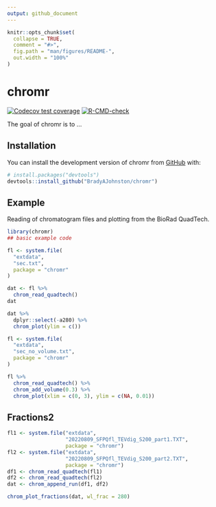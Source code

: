 ```yaml
---
output: github_document
---
```


<!-- README.md is generated from README.Rmd. Please edit that file -->

```r
knitr::opts_chunk$set(
  collapse = TRUE,
  comment = "#>",
  fig.path = "man/figures/README-",
  out.width = "100%"
)
```

# chromr

<!-- badges: start -->

[![Codecov test coverage](https://codecov.io/gh/BradyAJohnston/chromr/branch/main/graph/badge.svg)](https://app.codecov.io/gh/BradyAJohnston/chromr?branch=main) [![R-CMD-check](https://github.com/BradyAJohnston/chromr/actions/workflows/R-CMD-check.yaml/badge.svg)](https://github.com/BradyAJohnston/chromr/actions/workflows/R-CMD-check.yaml)

<!-- badges: end -->

The goal of chromr is to ...

## Installation

You can install the development version of chromr from [GitHub](https://github.com/) with:

``` r
# install.packages("devtools")
devtools::install_github("BradyAJohnston/chromr")
```

## Example

Reading of chromatogram files and plotting from the BioRad QuadTech.

```r
library(chromr)
## basic example code
```

```r
fl <- system.file(
  "extdata",
  "sec.txt", 
  package = "chromr"
)

dat <- fl %>% 
  chrom_read_quadtech()
dat
```

```r
dat %>% 
  dplyr::select(-a280) %>% 
  chrom_plot(ylim = c())
```


```r
fl <- system.file(
  "extdata",
  "sec_no_volume.txt", 
  package = "chromr"
)

fl %>% 
  chrom_read_quadtech() %>% 
  chrom_add_volume(0.3) %>% 
  chrom_plot(xlim = c(0, 3), ylim = c(NA, 0.01))

```

## Fractions2

```r
fl1 <- system.file("extdata",
                   "20220809_SFPQfl_TEVdig_S200_part1.TXT",
                   package = "chromr")
fl2 <- system.file("extdata",
                   "20220809_SFPQfl_TEVdig_S200_part2.TXT",
                   package = "chromr")
df1 <- chrom_read_quadtech(fl1)
df2 <- chrom_read_quadtech(fl2)
dat <- chrom_append_run(df1, df2)

chrom_plot_fractions(dat, wl_frac = 280)
```
